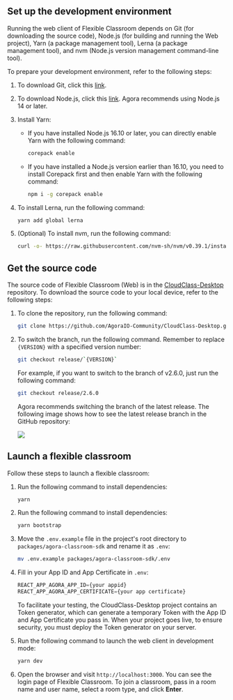 <PlatformWrapper platform="web">


## Set up the development environment

Running the web client of Flexible Classroom depends on Git (for downloading the source code), Node.js (for building and running the Web project), Yarn (a package management tool), Lerna (a package management tool), and nvm (Node.js version management command-line tool).

To prepare your development environment, refer to the following steps:

1. To download Git, click this [link](https://git-scm.com/downloads).

2. To download Node.js, click this [link](https://nodejs.org/zh-cn/download/). Agora recommends using Node.js 14 or later.

3. Install Yarn:

   - If you have installed Node.js 16.10 or later, you can directly enable Yarn with the following command:

      ```bash
      corepack enable
      ```

   - If you have installed a Node.js version earlier than 16.10, you need to install Corepack first and then enable Yarn with the following command:

      ```bash
      npm i -g corepack enable
      ```

4. To install Lerna, run the following command:

   ```bash
   yarn add global lerna
   ```

5. (Optional) To install nvm, run the following command:

   ```bash
   curl -o- https://raw.githubusercontent.com/nvm-sh/nvm/v0.39.1/install.sh | bash
   ```

## Get the source code

The source code of Flexible Classroom (Web) is in the [CloudClass-Desktop ](https://github.com/AgoraIO-Community/CloudClass-Desktop) repository.  To download the source code to your local device, refer to the following steps:

1. To clone the repository, run the following command:

   ```bash
   git clone https://github.com/AgoraIO-Community/CloudClass-Desktop.git
   ```

2. To switch the branch, run the following command. Remember to replace `{VERSION}` with a specified version number:

   ```bash
   git checkout release/`{VERSION}`
   ```

   For example, if you want to switch to the branch of v2.6.0, just run the following command:

   ```bash
   git checkout release/2.6.0
   ```

   Agora recommends switching the branch of the latest release. The following image shows how to see the latest release branch in the GitHub repository:

   ![](https://web-cdn.agora.io/docs-files/1658916187924)

## Launch a flexible classroom

Follow these steps to launch a flexible classroom:

1. Run the following command to install dependencies:

   ```bash
   yarn
   ```

2. Run the following command to install dependencies:

   ```bash
   yarn bootstrap
   ```

3. Move the `.env.example` file in the project's root directory to `packages/agora-classroom-sdk` and rename it as `.env`:

   ```bash
   mv .env.example packages/agora-classroom-sdk/.env
   ```

4. Fill in your App ID and App Certificate in `.env`:

   ```typescript
   REACT_APP_AGORA_APP_ID={your appid}
   REACT_APP_AGORA_APP_CERTIFICATE={your app certificate}
   ```

   To facilitate your testing, the CloudClass-Desktop project contains an <Vg k="MESS" /> Token generator, which can generate a temporary <Vg k="MESS" /> Token with the App ID and App Certificate you pass in. When your project goes live, to ensure security, you must deploy the <Vg k="MESS" /> Token generator on your server.

5. Run the following command to launch the web client in development mode:

   ```bash
   yarn dev
   ```

6. Open the browser and visit `http://localhost:3000`. You can see the login page of Flexible Classroom. To join a classroom, pass in a room name and user name, select a room type, and click **Enter**.


</PlatformWrapper>